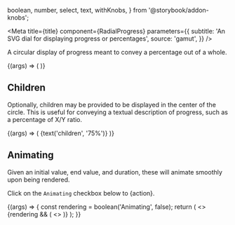   boolean,
  number,
  select,
  text,
  withKnobs,
} from '@storybook/addon-knobs';


<Meta
  title={title}
  component={RadialProgress}
  parameters={{
    subtitle: 'An SVG dial for displaying progress or percentages',
    source: 'gamut',
  }}
/>

A circular display of progress meant to convey a
percentage out of a whole.

<Canvas>
  <Story name="RadialProgress">
    {(args) => (
      <RadialProgress
        style={{ color: select('color', selectableColors, 'black') }}
        size={text('size', '10rem')}
        value={number('value', 30)}
        strokeLinecap={select('strokeLinecap', ['round', 'butt'], 'round')}
        strokeWidth={text('strokeWidth', '10')}
      />
    )}
  </Story>
</Canvas>

<Props of={RadialProgress} />

## Children

Optionally, children may be provided to be displayed in the center of the circle.
This is useful for conveying a textual description of progress, such as a percentage of X/Y ratio.

<Canvas>
  <Story name="Children">
    {(args) => (
      <RadialProgress size="5rem" value={75}>
        {text('children', '75%')}
      </RadialProgress>
    )}
  </Story>
</Canvas>

## Animating

Given an initial value, end value, and duration, these will animate
smoothly upon being rendered.

Click on the `Animating` checkbox below to {action}.

<Canvas>
  <Story name="Animating">
    {(args) => {
      const rendering = boolean('Animating', false);
      return (
        <>
          <RadialProgress size="8rem" value={0} />
          {rendering && (
            <>
              <RadialProgress size="8rem" value={[0, 25]} duration={1000} />
              <RadialProgress size="8rem" value={[25, 66]} duration={1000} />
              <RadialProgress size="8rem" value={[0, 90]} duration={1000} />
              <RadialProgress size="8rem" value={[80, 100]} duration={1000} />
              <RadialProgress size="8rem" value={[0, 100]} duration={3000} />
              <RadialProgress size="8rem" value={[0, 100]} duration={5000} />
            </>
          )}
        </>
      );
    }}
  </Story>
</Canvas>
